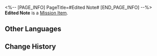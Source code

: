 <%-- [PAGE_INFO]
PageTitle=#Edited Note#
[END_PAGE_INFO] --%>
{{Item Infobox
|id          = 149979
|image       = Item Edited Note.png{{subst:void|<!--$UPLOAD:<<SpriteOutput/ItemFigures/140028.png>-<Item Edited Note.png>-<Item Icons>>-->}}
|type        = Mission Item
|invCategory = Missions
|rarity      = 1
|effect      = 
|description = Pela's notes with her elegant handwriting. The clues you find in the Fragmentum are recorded here.<br />In the note, there is a curved arrow pointing clockwise, another pointing counterclockwise, and another pointing clockwise. Next to the drawing, there is a comment that reads "Might have something to do with a certain kind of rotatable structure."
}}
{{Description|''"...G&mdash;Give me back that piece of paper, or I'll take it!"''}}
'''Edited Note''' is a [[Mission Item]].

==Other Languages==
{{Other Languages
|en   = Edited Note
|zhs  = 修订过的手记
|zht  = 修訂過的手記
|ja   = 訂正した手記
|ko   = 수정된 노트
|es   = Nota corregida
|fr   = Note réécrite
|ru   = Исправленная записка
|th   = บันทึกที่แก้ไขแล้ว
|vi   = Sổ Tay Đã Chỉnh Sửa
|de   = Bearbeitete Notizen
|id   = Catatan yang Direvisi
|pt   = Comentário Editado
}}

==Change History==
{{Change History|1.0}}